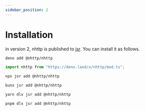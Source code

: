 ```yaml
---
sidebar_position: 2
---
```



# Installation

in version 2, nhttp is published to [jsr](https://jsr.io/@nhttp/nhttp). You can install it as follows.

<Tabs>
<TabItem value="deno_jsr" label="Deno">

```bash
deno add @nhttp/nhttp
```

</TabItem>
<TabItem value="deno" label="deno.land">

```ts
import nhttp from "https://deno.land/x/nhttp/mod.ts";
```

</TabItem>
<TabItem value="npm" label="npm">

```bash
npx jsr add @nhttp/nhttp
```

</TabItem>
<TabItem value="bun" label="Bun">

```bash
bunx jsr add @nhttp/nhttp
```

</TabItem>
<TabItem value="yarn" label="Yarn">

```bash
yarn dlx jsr add @nhttp/nhttp
```

</TabItem>
<TabItem value="pnpm" label="pnpm">

```bash
pnpm dlx jsr add @nhttp/nhttp
```

</TabItem>
</Tabs>
